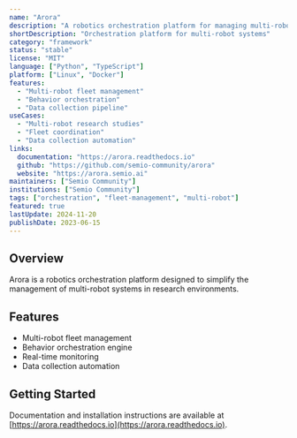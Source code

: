 ```yaml
---
name: "Arora"
description: "A robotics orchestration platform for managing multi-robot systems"
shortDescription: "Orchestration platform for multi-robot systems"
category: "framework"
status: "stable"
license: "MIT"
language: ["Python", "TypeScript"]
platform: ["Linux", "Docker"]
features:
  - "Multi-robot fleet management"
  - "Behavior orchestration"
  - "Data collection pipeline"
useCases:
  - "Multi-robot research studies"
  - "Fleet coordination"
  - "Data collection automation"
links:
  documentation: "https://arora.readthedocs.io"
  github: "https://github.com/semio-community/arora"
  website: "https://arora.semio.ai"
maintainers: ["Semio Community"]
institutions: ["Semio Community"]
tags: ["orchestration", "fleet-management", "multi-robot"]
featured: true
lastUpdate: 2024-11-20
publishDate: 2023-06-15
---
```


## Overview

Arora is a robotics orchestration platform designed to simplify the management of multi-robot systems in research environments.

## Features

- Multi-robot fleet management
- Behavior orchestration engine
- Real-time monitoring
- Data collection automation

## Getting Started

Documentation and installation instructions are available at [https://arora.readthedocs.io](https://arora.readthedocs.io).